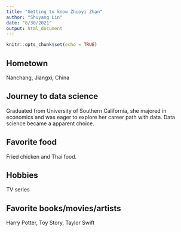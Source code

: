 ```yaml
---
title: "Getting to know Zhuoyi Zhan"
author: "Shuyang Lin"
date: "8/30/2021"
output: html_document
---
```


```r
knitr::opts_chunk$set(echo = TRUE)
```

## Hometown
Nanchang, Jiangxi, China

## Journey to data science
Graduated from University of Southern California, she majored in economics and was eager to explore her career path with data. Data science became a apparent choice.

## Favorite food
Fried chicken and Thai food.

## Hobbies
TV series

## Favorite books/movies/artists
Harry Potter,
Toy Story, 
Taylor Swift


